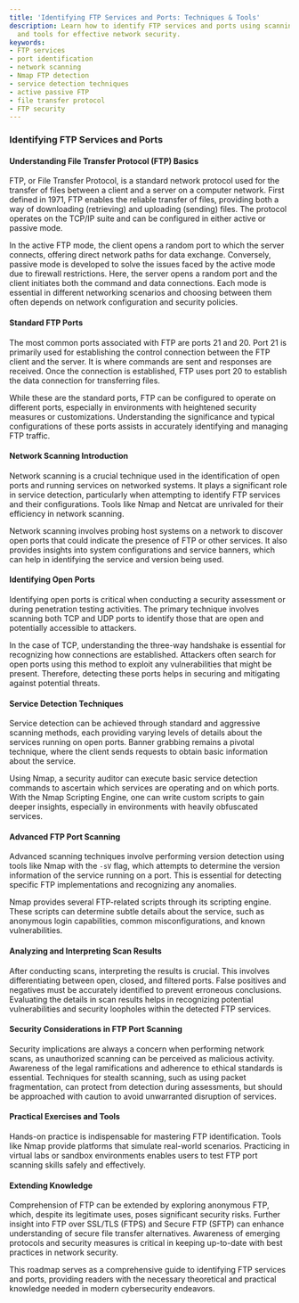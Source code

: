 ```yaml
---
title: 'Identifying FTP Services and Ports: Techniques & Tools'
description: Learn how to identify FTP services and ports using scanning techniques
  and tools for effective network security.
keywords:
- FTP services
- port identification
- network scanning
- Nmap FTP detection
- service detection techniques
- active passive FTP
- file transfer protocol
- FTP security
---
```


### Identifying FTP Services and Ports

#### Understanding File Transfer Protocol (FTP) Basics

FTP, or File Transfer Protocol, is a standard network protocol used for the transfer of files between a client and a server on a computer network. First defined in 1971, FTP enables the reliable transfer of files, providing both a way of downloading (retrieving) and uploading (sending) files. The protocol operates on the TCP/IP suite and can be configured in either active or passive mode.

In the active FTP mode, the client opens a random port to which the server connects, offering direct network paths for data exchange. Conversely, passive mode is developed to solve the issues faced by the active mode due to firewall restrictions. Here, the server opens a random port and the client initiates both the command and data connections. Each mode is essential in different networking scenarios and choosing between them often depends on network configuration and security policies.

#### Standard FTP Ports

The most common ports associated with FTP are ports 21 and 20. Port 21 is primarily used for establishing the control connection between the FTP client and the server. It is where commands are sent and responses are received. Once the connection is established, FTP uses port 20 to establish the data connection for transferring files.

While these are the standard ports, FTP can be configured to operate on different ports, especially in environments with heightened security measures or customizations. Understanding the significance and typical configurations of these ports assists in accurately identifying and managing FTP traffic.

#### Network Scanning Introduction

Network scanning is a crucial technique used in the identification of open ports and running services on networked systems. It plays a significant role in service detection, particularly when attempting to identify FTP services and their configurations. Tools like Nmap and Netcat are unrivaled for their efficiency in network scanning.

Network scanning involves probing host systems on a network to discover open ports that could indicate the presence of FTP or other services. It also provides insights into system configurations and service banners, which can help in identifying the service and version being used.

#### Identifying Open Ports

Identifying open ports is critical when conducting a security assessment or during penetration testing activities. The primary technique involves scanning both TCP and UDP ports to identify those that are open and potentially accessible to attackers.

In the case of TCP, understanding the three-way handshake is essential for recognizing how connections are established. Attackers often search for open ports using this method to exploit any vulnerabilities that might be present. Therefore, detecting these ports helps in securing and mitigating against potential threats.

#### Service Detection Techniques

Service detection can be achieved through standard and aggressive scanning methods, each providing varying levels of details about the services running on open ports. Banner grabbing remains a pivotal technique, where the client sends requests to obtain basic information about the service.

Using Nmap, a security auditor can execute basic service detection commands to ascertain which services are operating and on which ports. With the Nmap Scripting Engine, one can write custom scripts to gain deeper insights, especially in environments with heavily obfuscated services.

#### Advanced FTP Port Scanning

Advanced scanning techniques involve performing version detection using tools like Nmap with the `-sV` flag, which attempts to determine the version information of the service running on a port. This is essential for detecting specific FTP implementations and recognizing any anomalies.

Nmap provides several FTP-related scripts through its scripting engine. These scripts can determine subtle details about the service, such as anonymous login capabilities, common misconfigurations, and known vulnerabilities.

#### Analyzing and Interpreting Scan Results

After conducting scans, interpreting the results is crucial. This involves differentiating between open, closed, and filtered ports. False positives and negatives must be accurately identified to prevent erroneous conclusions. Evaluating the details in scan results helps in recognizing potential vulnerabilities and security loopholes within the detected FTP services.

#### Security Considerations in FTP Port Scanning

Security implications are always a concern when performing network scans, as unauthorized scanning can be perceived as malicious activity. Awareness of the legal ramifications and adherence to ethical standards is essential. Techniques for stealth scanning, such as using packet fragmentation, can protect from detection during assessments, but should be approached with caution to avoid unwarranted disruption of services.

#### Practical Exercises and Tools

Hands-on practice is indispensable for mastering FTP identification. Tools like Nmap provide platforms that simulate real-world scenarios. Practicing in virtual labs or sandbox environments enables users to test FTP port scanning skills safely and effectively.

#### Extending Knowledge

Comprehension of FTP can be extended by exploring anonymous FTP, which, despite its legitimate uses, poses significant security risks. Further insight into FTP over SSL/TLS (FTPS) and Secure FTP (SFTP) can enhance understanding of secure file transfer alternatives. Awareness of emerging protocols and security measures is critical in keeping up-to-date with best practices in network security. 

This roadmap serves as a comprehensive guide to identifying FTP services and ports, providing readers with the necessary theoretical and practical knowledge needed in modern cybersecurity endeavors.